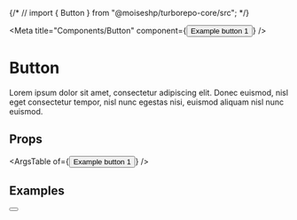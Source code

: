 {/* // import { Button } from "@moiseshp/turborepo-core/src"; */}

<Meta title="Components/Button" component={<button>Example button 1</button>} />

# Button

Lorem ipsum dolor sit amet, consectetur adipiscing elit. Donec euismod, nisl eget consectetur tempor, nisl nunc egestas nisi, euismod aliquam nisl nunc euismod.

## Props

<ArgsTable of={<button>Example button 1</button>} />

## Examples

<Canvas>
  <Story name="Default">
    <Button />
  </Story>
</Canvas>

